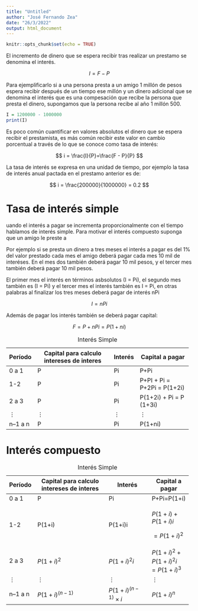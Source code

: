 ---
title: "Untitled"
author: "José Fernando Zea"
date: "26/3/2022"
output: html_document
---

```{r setup, include=FALSE}
knitr::opts_chunk$set(echo = TRUE)
```

El incremento de dinero que se espera recibir tras realizar un prestamo se denomina el interés.

$$
I = F - P
$$

Para ejemplificarlo si a una persona presta a un amigo 1 millón de pesos espera recibir después de un tiempo ese millón y un dinero adicional que se denomina el interés que es una compesación que recibe la persona que presta el dinero, supongamos que la persona recibe al año 1 millón 500.

```{r}
I = 1200000 - 1000000
print(I)
```

Es poco común cuantificar en valores absolutos el dinero que se espera recibir el prestamista, es más común recibir este valor en cambio porcentual a través de lo que se conoce como tasa de interés:

$$
i =  \frac{I}{P}=\frac{F - P}{P}
$$

La tasa de interés se expresa en una unidad de tiempo, por ejemplo la tasa de interés anual pactada en el prestamo anterior es de:

$$
i = \frac{200000}{1000000} = 0.2
$$

# Tasa de interés simple

uando el interés a pagar se incrementa proporcionalmente con el tiempo hablamos de interés simple. Para motivar el interés compuesto suponga que un amigo le preste a

Por ejemplo si se presta un dinero a tres meses el interés a pagar es del 1% del valor prestado cada mes el amigo deberá pagar cada mes 10 mil de interéses. En el mes dos también deberá pagar 10 mil pesos, y el tercer mes también deberá pagar 10 mil pesos.

El primer mes el interés en términos asbsolutos (I = Pi), el segundo mes también es (I = Pi) y el tercer mes el interés también es I = Pi, en otras palabras al finalizar los tres meses deberá pagar de interés nPi

$$
I = nPi
$$

Además de pagar los interés también se deberá pagar capital:

$$F = P + nPi = P(1+ni)$$

+------------+-------------------------------------------+------------+-----------------------------+
| Período    | Capital para calculo intereses de interes | Interés    | Capital a pagar             |
+============+===========================================+============+=============================+
| 0 a 1      | P                                         | Pi         | P+Pi                        |
+------------+-------------------------------------------+------------+-----------------------------+
| 1-2        | P                                         | Pi         | P+PI + Pi = P+2Pi = P(1+2i) |
+------------+-------------------------------------------+------------+-----------------------------+
| 2 a 3      | P                                         | Pi         | P(1+2i) + Pi = P (1+3i)     |
+------------+-------------------------------------------+------------+-----------------------------+
| $\vdots$   | $\vdots$                                  | $\vdots$   | $\vdots$                    |
+------------+-------------------------------------------+------------+-----------------------------+
| n--1 a n   | P                                         | Pi         | P(1+ni)                     |
+------------+-------------------------------------------+------------+-----------------------------+

: Interés Simple

# Interés compuesto

+------------+-------------------------------------------+--------------------------+----------------------+
| Período    | Capital para calculo intereses de interes | Interés                  | Capital a pagar      |
+============+===========================================+==========================+======================+
| 0 a 1      | P                                         | Pi                       | P+Pi=P(1+i)          |
+------------+-------------------------------------------+--------------------------+----------------------+
| 1-2        | P(1+i)                                    | P(1+i)i                  | $P(1+i) + P(1+i)i$   |
|            |                                           |                          |                      |
|            |                                           |                          | $=P(1+i)^2$          |
+------------+-------------------------------------------+--------------------------+----------------------+
| 2 a 3      | $P(1+i)^2$                                | $P(1+i)^2i$              | $P(1+i)^2+P(1+i)^2i$ |
|            |                                           |                          | $=P(1+i)^3$          |
+------------+-------------------------------------------+--------------------------+----------------------+
| $\vdots$   | $\vdots$                                  | $\vdots$                 | $\vdots$             |
+------------+-------------------------------------------+--------------------------+----------------------+
| n--1 a n   | $P(1+i)^{(n-1)}$                          | $P(1+i)^{(n-1)}\times i$ | $P(1+i)^n$           |
+------------+-------------------------------------------+--------------------------+----------------------+

: Interés Simple
